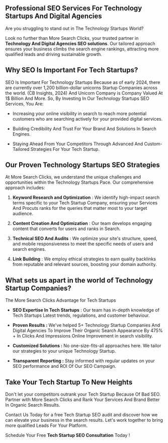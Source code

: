 Professional SEO Services For Technology Startups And Digital Agencies
----------------------------------------------------------------------

Are you struggling to stand out in The Technology Startups World? 

Look no further than More Search Clicks, your trusted partner in **Technology And Digital Agencies SEO solutions**. Our tailored approach ensures your business climbs the search engine rankings, attracting more qualified leads and driving sustainable growth.

Why SEO Is Important For Tech Startups?
---------------------------------------

SEO Is Important For Technology Startups Because as of early 2024, there are currently over 1,200 billion-dollar unicorns Startup Companies across the world. (CB Insights, 2024) And Unicorn Company is Company Valued At 1$ Billion And More. So, By Investing In Our Technology Startups SEO Services, You Are:

*   Increasing your online visibility in search to reach more potential customers who are searching actively for your provided digital services.
    
*   Building Credibility And Trust For Your Brand And Solutions In Search Engines.
    
*   Staying Ahead From Your Competitors Through Advanced And Custom-Tailored Strategies For Your Tech Startup.
    

Our Proven Technology Startups SEO Strategies
---------------------------------------------

At More Search Clicks, we understand the unique challenges and opportunities within the Technology Startups Pace. Our comprehensive approach includes:

1.  **Keyword Research and Optimization** : We identify high-impact search terms specific to your Tech Startup Company, ensuring your Services And Procuts ranks for the queries that matter most to your target audience.
    
2.  **Content Creation And Optimization** : Our team develops engaging content that converts for users and ranks in Search.
    
3.  **Technical SEO And Audits** : We optimize your site's structure, speed, and mobile responsiveness to meet the specific needs of users and search engines.
    
4.  **Link Building** : We employ ethical strategies to earn quality backlinks from reputable and relevant sources, boosting your domain authority.
    

What sets us apart in the world of Technology Startup Companies?
--------------------------------------------------
The More Search Clicks Advantage for Tech Startups


*   **SEO Expertise In Tech Startups** : Our team has in-depth knowledge of Tech Startups Latest trends, regulations, and customer behaviour.
    
*   **Proven Results :** We've helped 5+ Technology Startup Companies And Digital Agencies To Improve Their Organic Search Appearance By 475% + In Clicks And Impressions Online Improvement in search visibility.
    
*   **Customized Solutions :** No one-size-fits-all approaches here. We tailor our strategies to your unique Technology Startup.
    
*   **Transparent Reporting :** Stay informed with regular updates on your SEO performance and ROI Of Our SEO Campaign.
    

Take Your Tech Startup To New Heights
-------------------------------------

Don't let your competitors outrank your Tech Startup Because Of Bad SEO. Partner with More Search Clicks and Rank Your Services And Brand Better In Organic Search Results.

Contact Us Today for a free Tech Startup SEO audit and discover how we can elevate your business in the search results. Let's work together to bring more qualified Leads For Your Platform.

Schedule Your Free **Tech Startup SEO Consultation** Today !